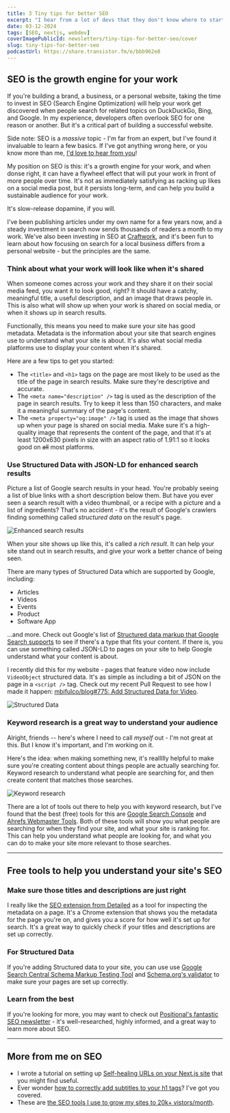 ```yaml
---
title: 3 Tiny tips for better SEO
excerpt: "I hear from a lot of devs that they don't know where to start with SEO. Here are 3 tiny tips about to get you started."
date: 03-12-2024
tags: [SEO, nextjs, webdev]
coverImagePublicId: newsletters/tiny-tips-for-better-seo/cover
slug: tiny-tips-for-better-seo
podcastUrl: https://share.transistor.fm/e/bbb962e8
---
```


## SEO is the growth engine for your work

If you're building a brand, a business, or a personal website, taking the time to invest in SEO (Search Engine Optimization) will help your work get discovered when people search for related topics on DuckDuckGo, Bing, and Google. In my experience, developers often overlook SEO for one reason or another. But it's a critical part of building a successful website.

<Aside type="note">

Side note: SEO is a _massive_ topic - I'm far from an expert, but I've found it invaluable to learn a few basics. If I've got anything wrong here, or you know more than me, [I'd love to hear from you](https://threads.net/@irreverentmike)!

</Aside>

My position on SEO is this: it's a growth engine for your work, and when donse right, it can have a flywheel effect that will put your work in front of more people over time. It's not as immediately satisfying as racking up likes on a social media post, but it persists long-term, and can help you build a sustainable audience for your work.

It's slow-release dopamine, if you will.

I've been publishing articles under my own name for a few years now, and a steady investment in search now sends thousands of readers a month to my work. We've also been investing in SEO at [Craftwork](https://craftwork.com), and it's been fun to learn about how focusing on search for a local business differs from a personal website - but the principles are the same.

### Think about what your work will look like when it's shared

When someone comes across your work and they share it on their social media feed, you want it to look good, right? It should have a catchy, meaningful title, a useful description, and an image that draws people in. This is also what will show up when your work is shared on social media, or when it shows up in search results.

Functionally, this means you need to make sure your site has good metadata. Metadata is the information about your site that search engines use to understand what your site is about. It's also what social media platforms use to display your content when it's shared.

Here are a few tips to get you started:

- The `<title>` and `<h1>` tags on the page are most likely to be used as the title of the page in search results. Make sure they're descriptive and accurate.
- The `<meta name="description" />` tag is used as the description of the page in search results. Try to keep it less than 150 characters, and make it a meaningful summary of the page's content.
- The `<meta property="og:image" />` tag is used as the image that shows up when your page is shared on social media. Make sure it's a high-quality image that represents the content of the page, and that it's at least 1200x630 pixels in size with an aspect ratio of 1.91:1 so it looks good on <s>all</s> most platforms.

### Use Structured Data with JSON-LD for enhanced search results

Picture a list of Google search results in your head. You're probably seeing a list of blue links with a short description below them. But have you ever seen a search result with a video thumbnail, or a recipe with a picture and a list of ingredients? That's no accident - it's the result of Google's crawlers finding something called _structured data_ on the result's page.

<Image
  publicId="newsletters/tiny-tips-for-better-seo/enhanced-search-results"
  alt="Enhanced search results"
/>

When your site shows up like this, it's called a _rich result_. It can help your site stand out in search results, and give your work a better chance of being seen.

There are many types of Structured Data which are supported by Google, including:

- Articles
- Videos
- Events
- Product
- Software App

...and more. Check out Google's list of [Structured data markup that Google Search supports](https://developers.google.com/search/docs/guides/search-gallery) to see if there's a type that fits your content. If there is, you can use something called JSON-LD to pages on your site to help Google understand what your content is about.

I recently did this for my website - pages that feature video now include `VideoObject` structured data. It's as simple as including a bit of JSON on the page in a `<script />` tag. Check out my recent Pull Request to see how I made it happen: [mbifulco/blog#775: Add Structured Data for Video](https://github.com/mbifulco/blog/pull/775).

<Image
  publicId="newsletters/tiny-tips-for-better-seo/video-results"
  alt="Structured Data"
  caption="Structured Data inspection results for a video on my site. Success! Google can see it."
/>

### Keyword research is a great way to understand your audience

Alright, friends -- here's where I need to call _myself_ out - I'm not great at this. But I know it's important, and I'm working on it.

Here's the idea: when making something new, it's reallllly helpful to make sure you're creating content about things people are actually searching for. Keyword research to understand what people are searching for, and then create content that matches those searches.

<Image
  publicId="newsletters/tiny-tips-for-better-seo/keyword-research"
  alt="Keyword research"
  caption="Keyword results for my site on both Google Search Console and Ahrefs Webmaster Tools"
/>

There are a lot of tools out there to help you with keyword research, but I've found that the best (free) tools for this are [Google Search Console](https://search.google.com/search-console) and [Ahrefs Webmaster Tools](https://ahrefs.com/webmaster-tools). Both of these tools will show you what people are searching for when they find your site, and what your site is ranking for. This can help you understand what people are looking for, and what you can do to make your site more relevant to those searches.

---

## Free tools to help you understand your site's SEO

### Make sure those titles and descriptions are just right

I really like the [SEO extension from Detailed](https://detailed.com/extension/) as a tool for inspecting the metadata on a page. It's a Chrome extension that shows you the metadata for the page you're on, and gives you a score for how well it's set up for search. It's a great way to quickly check if your titles and descriptions are set up correctly.

### For Structured Data

If you're adding Structured data to your site, you can use use [Google Search Central Schema Markup Testing Tool](https://developers.google.com/search/docs/appearance/structured-data) and [Schema.org's validator](https://validator.schema.org/#url=https%3A%2F%2Fmikebifulco-com-git-feat-metadata-mbifulco.vercel.app%2Fposts%2Flive-coding-satori-og-images-nextjs) to make sure your pages are set up correctly.

### Learn from the best

If you're looking for more, you may want to check out [Positional's fantastic SEO newsletter](https://www.positional.com/newsletter) - it's well-researched, highly informed, and a great way to learn more about SEO.

---

## More from me on SEO

- I wrote a tutorial on setting up [Self-healing URLs on your Next.js site](https://mikebifulco.com/posts/self-healing-urls-nextjs-seo) that you might find useful.
- Ever wonder [how to correctly add subtitles to your h1 tags](https://mikebifulco.com/posts/semantic-html-heading-subtitle)? I've got you covered.
- These are [the SEO tools I use to grow my sites to 20k+ vistors/month](https://mikebifulco.com/posts/seo-tools-for-new-web-projects).
